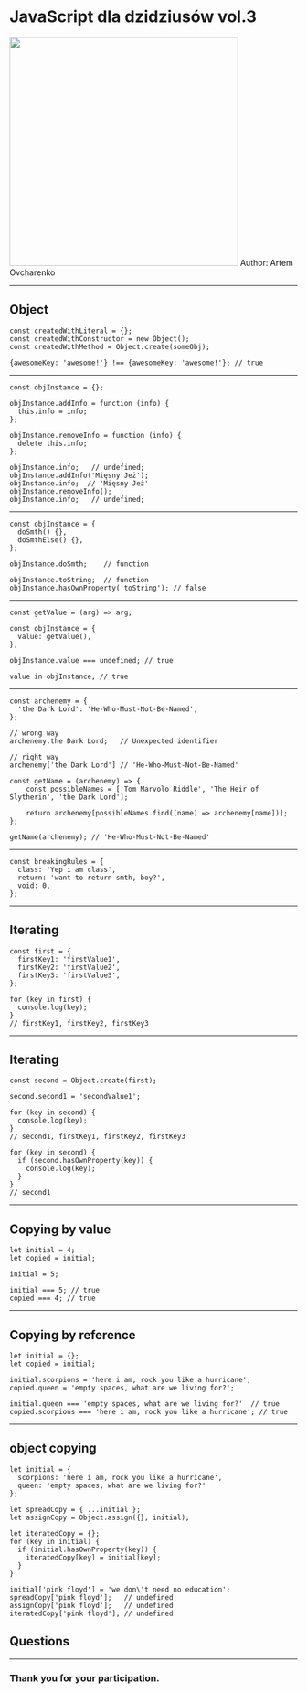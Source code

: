 

<Head>
  <title>JavaScript dla dzidziusów</title>
</Head>

# JavaScript dla dzidziusów vol.3


<ImageWithLabel>
  <img height="400" src="./static/at-finish.jpg"/>
</ImageWithLabel>
Author: Artem Ovcharenko

---
## Object

```
const createdWithLiteral = {};
const createdWithConstructor = new Object();
const createdWithMethod = Object.create(someObj);

{awesomeKey: 'awesome!'} !== {awesomeKey: 'awesome!'}; // true
```
---
```
const objInstance = {};

objInstance.addInfo = function (info) {
  this.info = info;
};

objInstance.removeInfo = function (info) {
  delete this.info;
};

objInstance.info;   // undefined;
objInstance.addInfo('Mięsny Jeż');
objInstance.info;  // 'Mięsny Jeż'
objInstance.removeInfo();
objInstance.info;   // undefined;
```
---
```
const objInstance = {
  doSmth() {},
  doSmthElse() {},
};

objInstance.doSmth;    // function

objInstance.toString;  // function
objInstance.hasOwnProperty('toString'); // false
```
---
```
const getValue = (arg) => arg;

const objInstance = {
  value: getValue(),
};

objInstance.value === undefined; // true

value in objInstance; // true
```
---
```
const archenemy = {
  'the Dark Lord': 'He-Who-Must-Not-Be-Named',
};

// wrong way
archenemy.the Dark Lord;   // Unexpected identifier

// right way
archenemy['the Dark Lord'] // 'He-Who-Must-Not-Be-Named'

const getName = (archenemy) => {
    const possibleNames = ['Tom Marvolo Riddle', 'The Heir of Slytherin', 'the Dark Lord'];

    return archenemy[possibleNames.find((name) => archenemy[name])];
};

getName(archenemy); // 'He-Who-Must-Not-Be-Named'
```
---
```
const breakingRules = {
  class: 'Yep i am class',
  return: 'want to return smth, boy?',
  void: 0,
};
```
---
## Iterating
```
const first = {
  firstKey1: 'firstValue1',
  firstKey2: 'firstValue2',
  firstKey3: 'firstValue3',
};

for (key in first) {
  console.log(key);
}
// firstKey1, firstKey2, firstKey3
```
---

## Iterating
```
const second = Object.create(first);

second.second1 = 'secondValue1';

for (key in second) {
  console.log(key);
}
// second1, firstKey1, firstKey2, firstKey3

for (key in second) {
  if (second.hasOwnProperty(key)) {
    console.log(key);
  }
}
// second1
```
---
## Copying by value

```
let initial = 4;
let copied = initial;

initial = 5;

initial === 5; // true
copied === 4; // true
```
---
## Copying by reference

```
let initial = {};
let copied = initial;

initial.scorpions = 'here i am, rock you like a hurricane';
copied.queen = 'empty spaces, what are we living for?';

initial.queen === 'empty spaces, what are we living for?'  // true
copied.scorpions === 'here i am, rock you like a hurricane'; // true
```
---
## object copying

```
let initial = {
  scorpions: 'here i am, rock you like a hurricane',
  queen: 'empty spaces, what are we living for?'
};

let spreadCopy = { ...initial };
let assignCopy = Object.assign({}, initial);

let iteratedCopy = {};
for (key in initial) {
  if (initial.hasOwnProperty(key)) {
    iteratedCopy[key] = initial[key];
  }
}

initial['pink floyd'] = 'we don\'t need no education';
spreadCopy['pink floyd'];   // undefined
assignCopy['pink floyd'];   // undefined
iteratedCopy['pink floyd']; // undefined

```
## Questions

---

### Thank you for your participation.
